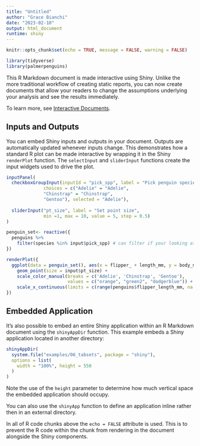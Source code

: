 ```yaml
---
title: "Untitled"
author: "Grace Bianchi"
date: "2023-02-10"
output: html_document
runtime: shiny
---
```


```r
knitr::opts_chunk$set(echo = TRUE, message = FALSE, warning = FALSE)

library(tidyverse)
library(palmerpenguins)
```

This R Markdown document is made interactive using Shiny. Unlike the more traditional workflow of creating static reports, you can now create documents that allow your readers to change the assumptions underlying your analysis and see the results immediately. 

To learn more, see [Interactive Documents](http://rmarkdown.rstudio.com/authoring_shiny.html).

## Inputs and Outputs

You can embed Shiny inputs and outputs in your document. Outputs are automatically updated whenever inputs change.  This demonstrates how a standard R plot can be made interactive by wrapping it in the Shiny `renderPlot` function. The `selectInput` and `sliderInput` functions create the input widgets used to drive the plot.

```r
inputPanel(
  checkboxGroupInput(inputId = "pick_spp", label = "Pick penguin species:",
              choices = c("Adelie" = "Adelie",
              "Chinstrap" = "Chinstrap", 
              "Gentoo"), selected = "Adelie"),
  
  sliderInput("pt_size", label = "Set point size",
              min =1, max = 10, value = 5, step = 0.5)
)

penguin_set<- reactive({
  penguins %>% 
    filter(species %in% input$pick_spp) # can filter if your looking at one or more possible value
})

renderPlot({
  ggplot(data = penguin_set(), aes(x = flipper_ + length_mm, y = body_mass_g, color = species)) + # () after penguin set to insert input
    geom_point(size = input$pt_size) +
    scale_color_manual(breaks = c('Adelie', 'Chinstrap', 'Gentoo'),
                       values = c("orange", "green2", "dodgerblue")) +
    scale_x_continuous(limits = c(range(penguins$flipper_length_mm, na.rm = TRUE)))
})
```

## Embedded Application

It's also possible to embed an entire Shiny application within an R Markdown document using the `shinyAppDir` function. This example embeds a Shiny application located in another directory:

```r
shinyAppDir(
  system.file("examples/06_tabsets", package = "shiny"),
  options = list(
    width = "100%", height = 550
  )
)
```

Note the use of the `height` parameter to determine how much vertical space the embedded application should occupy.

You can also use the `shinyApp` function to define an application inline rather then in an external directory.

In all of R code chunks above the `echo = FALSE` attribute is used. This is to prevent the R code within the chunk from rendering in the document alongside the Shiny components.



